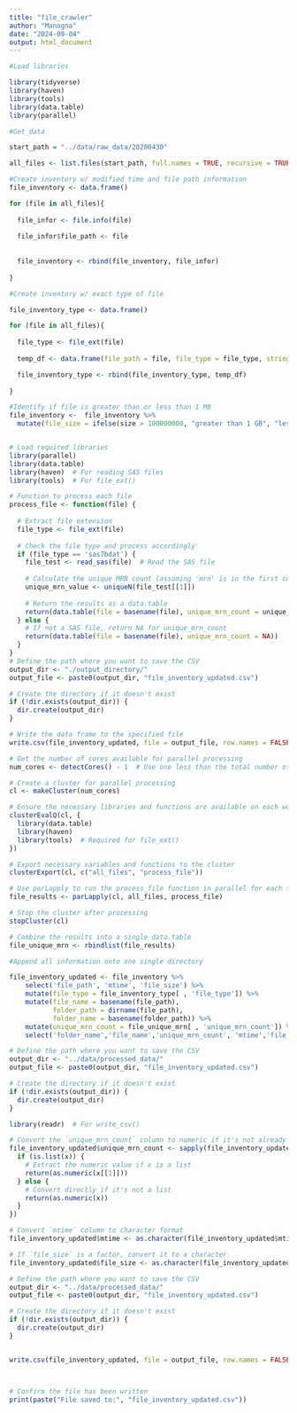 ---
title: "file_crawler"
author: "Manogna"
date: "2024-09-04"
output: html_document
---


```{r}
#Load libraries

library(tidyverse)
library(haven)
library(tools)
library(data.table)
library(parallel)

#Get_data

start_path = "../data/raw_data/20200430"

all_files <- list.files(start_path, full.names = TRUE, recursive = TRUE)

#Create inventory w/ modified time and file path information
file_inventory <- data.frame()

for (file in all_files){ 
  
  file_infor <- file.info(file)
  
  file_infor$file_path <- file
  
  
  file_inventory <- rbind(file_inventory, file_infor)
  
}

#Create inventory w/ exact type of file

file_inventory_type <- data.frame()

for (file in all_files){ 
  
  file_type <- file_ext(file)
  
  temp_df <- data.frame(file_path = file, file_type = file_type, stringsAsFactors = FALSE)

  file_inventory_type <- rbind(file_inventory_type, temp_df)
  
}

#Identify if file is greater than or less than 1 MB
file_inventory <-  file_inventory %>%
  mutate(file_size = ifelse(size > 100000000, "greater than 1 GB", "less than 1GB"))



```

```{r}
# Load required libraries
library(parallel)
library(data.table)
library(haven)  # For reading SAS files
library(tools)  # For file_ext()

# Function to process each file
process_file <- function(file) {
  
  # Extract file extension
  file_type <- file_ext(file)
  
  # Check the file type and process accordingly
  if (file_type == 'sas7bdat') {
    file_test <- read_sas(file)  # Read the SAS file
    
    # Calculate the unique MRN count (assuming 'mrn' is in the first column)
    unique_mrn_value <- uniqueN(file_test[[1]])
    
    # Return the results as a data.table
    return(data.table(file = basename(file), unique_mrn_count = unique_mrn_value))
  } else {
    # If not a SAS file, return NA for unique_mrn_count
    return(data.table(file = basename(file), unique_mrn_count = NA))
  }
}
# Define the path where you want to save the CSV
output_dir <- "./output_directory/"
output_file <- paste0(output_dir, "file_inventory_updated.csv")

# Create the directory if it doesn't exist
if (!dir.exists(output_dir)) {
  dir.create(output_dir)
}

# Write the data frame to the specified file
write.csv(file_inventory_updated, file = output_file, row.names = FALSE)

# Get the number of cores available for parallel processing
num_cores <- detectCores() - 1  # Use one less than the total number of cores

# Create a cluster for parallel processing
cl <- makeCluster(num_cores)

# Ensure the necessary libraries and functions are available on each worker
clusterEvalQ(cl, {
  library(data.table)
  library(haven)
  library(tools)  # Required for file_ext()
})

# Export necessary variables and functions to the cluster
clusterExport(cl, c("all_files", "process_file"))

# Use parLapply to run the process_file function in parallel for each file
file_results <- parLapply(cl, all_files, process_file)

# Stop the cluster after processing
stopCluster(cl)

# Combine the results into a single data.table
file_unique_mrn <- rbindlist(file_results)


```


```{r}
#Append all information onto one single directory

file_inventory_updated <- file_inventory %>%
    select('file_path', 'mtime', 'file_size') %>%
    mutate(file_type = file_inventory_type[ , 'file_type']) %>%
    mutate(file_name = basename(file_path),
           folder_path = dirname(file_path),
           folder_name = basename(folder_path)) %>%
    mutate(unique_mrn_count = file_unique_mrn[ , 'unique_mrn_count']) %>%
    select('folder_name','file_name','unique_mrn_count', 'mtime','file_type', 'file_size')
```


```{r}
# Define the path where you want to save the CSV
output_dir <- "../data/processed_data/"
output_file <- paste0(output_dir, "file_inventory_updated.csv")

# Create the directory if it doesn't exist
if (!dir.exists(output_dir)) {
  dir.create(output_dir)
}

library(readr)  # For write_csv()

# Convert the `unique_mrn_count` column to numeric if it's not already
file_inventory_updated$unique_mrn_count <- sapply(file_inventory_updated$unique_mrn_count, function(x) {
  if (is.list(x)) {
    # Extract the numeric value if x is a list
    return(as.numeric(x[[1]]))
  } else {
    # Convert directly if it's not a list
    return(as.numeric(x))
  }
})

# Convert `mtime` column to character format
file_inventory_updated$mtime <- as.character(file_inventory_updated$mtime)

# If `file_size` is a factor, convert it to a character
file_inventory_updated$file_size <- as.character(file_inventory_updated$file_size)

# Define the path where you want to save the CSV
output_dir <- "../data/processed_data/"
output_file <- paste0(output_dir, "file_inventory_updated.csv")

# Create the directory if it doesn't exist
if (!dir.exists(output_dir)) {
  dir.create(output_dir)
}


write.csv(file_inventory_updated, file = output_file, row.names = FALSE)



# Confirm the file has been written
print(paste("File saved to:", "file_inventory_updated.csv"))

```






